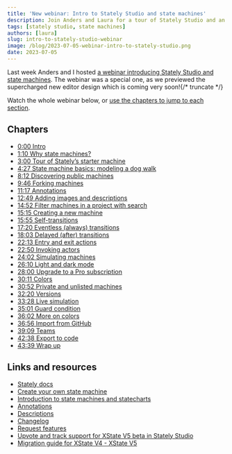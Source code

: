 ```yaml
---
title: 'New webinar: Intro to Stately Studio and state machines'
description: Join Anders and Laura for a tour of Stately Studio and an introduction to state machines featuring the next release of Stately Studio.
tags: [stately studio, state machines]
authors: [laura]
slug: intro-to-stately-studio-webinar
image: /blog/2023-07-05-webinar-intro-to-stately-studio.png
date: 2023-07-05
---
```


Last week Anders and I hosted [a webinar introducing Stately Studio and state machines](https://www.youtube.com/watch?v=u_ZU253mH-g). The webinar was a special one, as we previewed the supercharged new editor design which is coming very soon!{/* truncate */}

Watch the whole webinar below, or [use the chapters to jump to each section](#chapters).

<YouTube id="u_ZU253mH-g" />

## Chapters

- [0:00 Intro](https://youtube.com/watch?v=u_ZU253mH-g&t=0s)
- [1:10 Why state machines?](https://youtube.com/watch?v=u_ZU253mH-g&t=70s)
- [3:00 Tour of Stately’s starter machine](https://youtube.com/watch?v=u_ZU253mH-g&t=180s)
- [4:27 State machine basics: modeling a dog walk](https://youtube.com/watch?v=u_ZU253mH-g&t=267s)
- [8:12 Discovering public machines](https://youtube.com/watch?v=u_ZU253mH-g&t=492s)
- [9:46 Forking machines](https://youtube.com/watch?v=u_ZU253mH-g&t=586s)
- [11:17 Annotations](https://youtube.com/watch?v=u_ZU253mH-g&t=677s)
- [12:49 Adding images and descriptions](https://youtube.com/watch?v=u_ZU253mH-g&t=769s)
- [14:52 Filter machines in a project with search](https://youtube.com/watch?v=u_ZU253mH-g&t=892s)
- [15:15 Creating a new machine](https://youtube.com/watch?v=u_ZU253mH-g&t=915s)
- [15:55 Self-transitions](https://youtube.com/watch?v=u_ZU253mH-g&t=955s)
- [17:20 Eventless (always) transitions](https://youtube.com/watch?v=u_ZU253mH-g&t=1040s)
- [18:03 Delayed (after) transitions](https://youtube.com/watch?v=u_ZU253mH-g&t=1083s)
- [22:13 Entry and exit actions](https://youtube.com/watch?v=u_ZU253mH-g&t=1333s)
- [22:50 Invoking actors](https://youtube.com/watch?v=u_ZU253mH-g&t=1370s)
- [24:02 Simulating machines](https://youtube.com/watch?v=u_ZU253mH-g&t=1442s)
- [26:10 Light and dark mode](https://youtube.com/watch?v=u_ZU253mH-g&t=1570s)
- [28:00 Upgrade to a Pro subscription](https://youtube.com/watch?v=u_ZU253mH-g&t=1680s)
- [30:11 Colors](https://youtube.com/watch?v=u_ZU253mH-g&t=1811s)
- [30:52 Private and unlisted machines](https://youtube.com/watch?v=u_ZU253mH-g&t=1852s)
- [32:20 Versions](https://youtube.com/watch?v=u_ZU253mH-g&t=1940s)
- [33:28 Live simulation](https://youtube.com/watch?v=u_ZU253mH-g&t=2008s)
- [35:01 Guard condition](https://youtube.com/watch?v=u_ZU253mH-g&t=2101s)
- [36:02 More on colors](https://youtube.com/watch?v=u_ZU253mH-g&t=2162s)
- [36:56 Import from GitHub](https://youtube.com/watch?v=u_ZU253mH-g&t=2216s)
- [39:09 Teams](https://youtube.com/watch?v=u_ZU253mH-g&t=2349s)
- [42:38 Export to code](https://youtube.com/watch?v=u_ZU253mH-g&t=2558s)
- [43:39 Wrap up](https://youtube.com/watch?v=u_ZU253mH-g&t=2619s)

## Links and resources

- [Stately docs](https://stately.ai/docs)
- [Create your own state machine](https://state.new)
- [Introduction to state machines and statecharts](https://stately.ai/docs/state-machines-and-statecharts)
- [Annotations](https://stately.ai/docs/annotations)
- [Descriptions](https://stately.ai/docs/descriptions)
- [Changelog](https://feedback.stately.ai/changelog)
- [Request features](https://feedback.stately.ai)
- [Upvote and track support for XState V5 beta in Stately Studio](https://feedback.stately.ai/editor/p/stately-studio-xstate-v5-compatibility)
- [Migration guide for XState V4 - XState V5](https://stately.ai/docs/migration)
